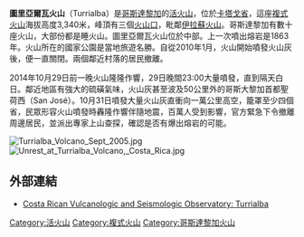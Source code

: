 {{Infobox mountain
| Name             = 圖里亞爾瓦火山
| Photo            = Turrialba Volcano cone Sept 2005 .jpg
| Photo size       = 
| Caption          = 
| pushpin_map            = Costa Rica
| pushpin_label_position = <!-- the position of the pushpin label: left, right, top, bottom, none -->
| pushpin_map_caption    = 圖里亞爾瓦火山的位置
| pushpin_mapsize        =
| coordinates_ref        = 
| latd=10 |latm=2 |lats= |latNS=N
| longd=83 |longm=46 |longs= |longEW=W
| Elevation        = 3,340米
| Location         = {{CRI}}
| Range            = 
| Prominence       = 
| Parent peak      = 
| Coordinates      = 
| Topographic map  = 
| Type             = [[複式火山|複式火山]]
| Volcanic_Arc/Belt= 
| Age              = 150萬年
| Last eruption    = 2010年
| First ascent     = 
| Easiest route    = 
| Grid_ref_UK      = 
| Grid_ref_Ireland = 
| Listing          = 
| Translation      = 
| Language         = 
| Pronunciation    = 
}}

'''圖里亞爾瓦火山'''（Turrialba）是[[哥斯達黎加|哥斯達黎加]]的[[活火山|活火山]]，位於[[卡塔戈省|卡塔戈省]]，這座[[複式火山|複式火山]]海拔高度3,340米，峰頂有三個[[火山口|火山口]]，毗鄰[[伊拉蘇火山|伊拉蘇火山]]。哥斯達黎加有數十座火山，大部份都是睡火山。圖里亞爾瓦火山位於中部。上一次噴出熔岩是1863年。火山所在的國家公園是當地旅遊名勝。自從2010年1月，火山開始噴發火山灰後，便一直關閉。兩個鄰近村落的居民撤離。

2014年10月29日前一晚火山隆隆作響，29日晚間23:00大量噴發，直到隔天白日。鄰近地區有強大的硫磺氣味，火山灰甚至波及50公里外的哥斯大黎加首都聖荷西（San José）。10月31日噴發大量火山灰直衝向一萬公里高空，籠罩至少四個省，民眾形容火山噴發時轟隆作響伴隨地震，百萬人受到影響，官方緊急下令撤離周邊居民，並派出專家上山查探，確認是否有爆出熔岩的可能。

[[Image:Turrialba_Volcano_Sept_2005.jpg|thumb]]
[[Image:Unrest_at_Turrialba_Volcano,_Costa_Rica.jpg|thumb]]

==外部連結==
{{commonscat}}
* [https://web.archive.org/web/20100212231201/http://www.ovsicori.una.ac.cr/vulcanologia/volcanes/turrialba.htm Costa Rican Vulcanologic and Seismologic Observatory: Turrialba]

{{coord|display=title}}
{{Central American volcanoes}}
{{DEFAULTSORT:Turrialba}}
[[Category:活火山|Category:活火山]]
[[Category:複式火山|Category:複式火山]]
[[Category:哥斯達黎加火山|Category:哥斯達黎加火山]]
{{哥斯達黎加地理小作品}}
